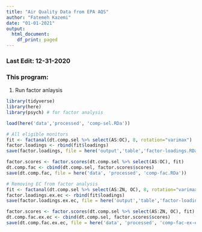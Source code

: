 ```yaml
---
title: "Air Quality Data from EPA AQS"
author: "Fatemeh Kazemi"
date: "01-01-2021"
output:
  html_document:
    df_print: paged
---
```


### Last Edit: 12-31-2020

### This program:
  (1) Run factor anlaysis

```r
library(tidyverse)
library(here)
library(psych) # for factor analysis

```

```r
load(here('data','processed', 'comp-sel.RDa'))
```

```r
# All eligible monitors
fit <- factanal(dt.comp.sel %>% select(AS:OC), 8, rotation="varimax")
factor.loadings <- rbind(fit$loadings)
save(factor.loadings, file = here('output','table','factor-loadings.RDa'))

factor.scores <- factor.scores(dt.comp.sel %>% select(AS:OC), fit)
dt.comp.fac <- cbind(dt.comp.sel, factor.scores$scores)
save(dt.comp.fac, file = here('data', 'processed', 'comp-fac.RDa'))

# Removing EC from factor analysis
fit <- factanal(dt.comp.sel %>% select(AS:ZN, OC), 8, rotation="varimax")
factor.loadings.ex.ec <- rbind(fit$loadings)
save(factor.loadings.ex.ec, file = here('output','table','factor-loadings-ex-ec.RDa'))

factor.scores <- factor.scores(dt.comp.sel %>% select(AS:ZN, OC), fit)
dt.comp.fac.ex.ec <- cbind(dt.comp.sel, factor.scores$scores)
save(dt.comp.fac.ex.ec, file = here('data', 'processed', 'comp-fac-ex-ec.RDa'))
```




